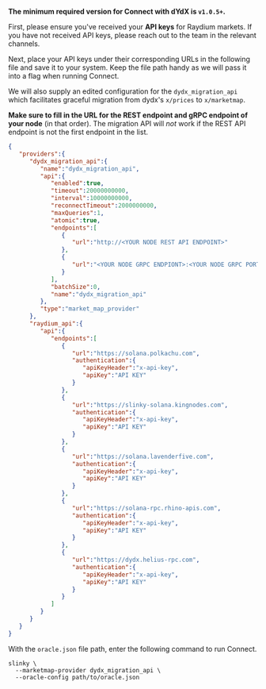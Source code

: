 **The minimum required version for Connect with dYdX is `v1.0.5+`.**

First, please ensure you've received your **API keys** for Raydium markets. If you have not received API keys, please reach out to the team in the relevant channels.

Next, place your API keys under their corresponding URLs in the following file and save it to your system. Keep the file path handy as we will pass it into a flag when running Connect.

We will also supply an edited configuration for the `dydx_migration_api` which facilitates graceful migration from dydx's `x/prices` to `x/marketmap`.

**Make sure to fill in the URL for the REST endpoint and gRPC endpoint of your node** (in that order). The migration API will _not_ work if the REST API endpoint is not the first endpoint in the list.

```json oracle.json
{
   "providers":{
      "dydx_migration_api":{
         "name":"dydx_migration_api",
         "api":{
            "enabled":true,
            "timeout":20000000000,
            "interval":10000000000,
            "reconnectTimeout":2000000000,
            "maxQueries":1,
            "atomic":true,
            "endpoints":[
               {
                  "url":"http://<YOUR NODE REST API ENDPOINT>"
               },
               {
                  "url":"<YOUR NODE GRPC ENDPIONT>:<YOUR NODE GRPC PORT>"
               }
            ],
            "batchSize":0,
            "name":"dydx_migration_api"
         },
         "type":"market_map_provider"
      },
      "raydium_api":{
         "api":{
            "endpoints":[
               {
                  "url":"https://solana.polkachu.com",
                  "authentication":{
                     "apiKeyHeader":"x-api-key",
                     "apiKey":"API KEY"
                  }
               },
               {
                  "url":"https://slinky-solana.kingnodes.com",
                  "authentication":{
                     "apiKeyHeader":"x-api-key",
                     "apiKey":"API KEY"
                  }
               },
               {
                  "url":"https://solana.lavenderfive.com",
                  "authentication":{
                     "apiKeyHeader":"x-api-key",
                     "apiKey":"API KEY"
                  }
               },
               {
                  "url":"https://solana-rpc.rhino-apis.com",
                  "authentication":{
                     "apiKeyHeader":"x-api-key",
                     "apiKey":"API KEY"
                  }
               },
               {
                  "url":"https://dydx.helius-rpc.com",
                  "authentication":{
                     "apiKeyHeader":"x-api-key",
                     "apiKey":"API KEY"
                  }
               }
            ]
         }
      }
   }
}
```
With the `oracle.json` file path, enter the following command to run Connect.

```shell
slinky \
  --marketmap-provider dydx_migration_api \
  --oracle-config path/to/oracle.json
```